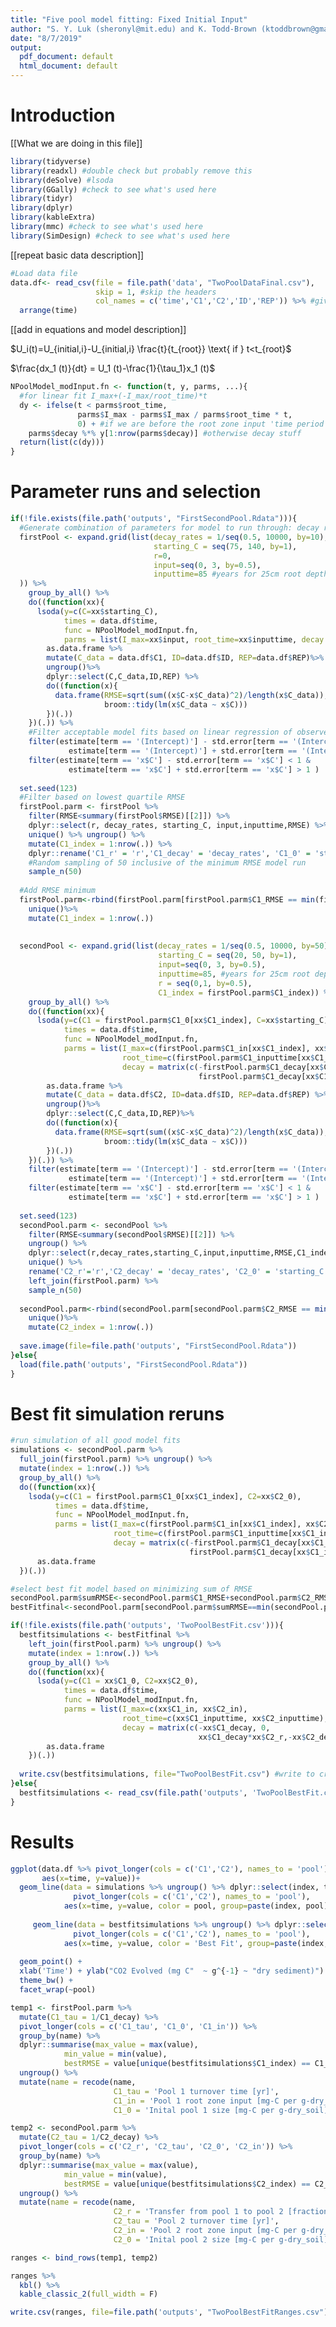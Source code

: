 ```yaml
---
title: "Five pool model fitting: Fixed Initial Input"
author: "S. Y. Luk (sheronyl@mit.edu) and K. Todd-Brown (ktoddbrown@gmail.com)"
date: "8/7/2019"
output:
  pdf_document: default
  html_document: default
---
```



# Introduction

[[What we are doing in this file]]

```r
library(tidyverse)
library(readxl) #double check but probably remove this
library(deSolve) #lsoda
library(GGally) #check to see what's used here
library(tidyr)
library(dplyr)
library(kableExtra)
library(mmc) #check to see what's used here
library(SimDesign) #check to see what's used here
```

[[repeat basic data description]]

```r
#Load data file
data.df<- read_csv(file = file.path('data', "TwoPoolDataFinal.csv"), 
                   skip = 1, #skip the headers
                   col_names = c('time','C1','C2','ID','REP')) %>% #give the columes better names
  arrange(time)
```

[[add in equations and model description]]

$U_i(t)=U_{initial,i}-U_{initial,i} \frac{t}{t_{root}} \text{   if } t<t_{root}$

$\frac{dx_1 (t)}{dt} = U_1 (t)-\frac{1}{\tau_1}x_1 (t)$

```r
NPoolModel_modInput.fn <- function(t, y, parms, ...){
  #for linear fit I_max+(-I_max/root_time)*t
  dy <- ifelse(t < parms$root_time, 
               parms$I_max - parms$I_max / parms$root_time * t,
               0) + #if we are before the root zone input 'time period' add roots
    parms$decay %*% y[1:nrow(parms$decay)] #otherwise decay stuff
  return(list(c(dy)))
}
```

# Parameter runs and selection

```r
if(!file.exists(file.path('outputs', "FirstSecondPool.Rdata"))){
  #Generate combination of parameters for model to run through: decay rate (k), starting_C (x0), transfer (r), input (I0), over input time within rooting zone defined as 85 years 
  firstPool <- expand.grid(list(decay_rates = 1/seq(0.5, 10000, by=10),
                                starting_C = seq(75, 140, by=1),
                                r=0,
                                input=seq(0, 3, by=0.5),
                                inputtime=85 #years for 25cm root depth
  )) %>%
    group_by_all() %>%
    do((function(xx){
      lsoda(y=c(C=xx$starting_C), 
            times = data.df$time, 
            func = NPoolModel_modInput.fn,
            parms = list(I_max=xx$input, root_time=xx$inputtime, decay = matrix(-xx$decay_rates), transfer = xx$r)) %>%
        as.data.frame %>% 
        mutate(C_data = data.df$C1, ID=data.df$ID, REP=data.df$REP)%>%
        ungroup()%>%
        dplyr::select(C,C_data,ID,REP) %>%
        do((function(x){
          data.frame(RMSE=sqrt(sum((x$C-x$C_data)^2)/length(x$C_data)),
                     broom::tidy(lm(x$C_data ~ x$C)))
        })(.))
    })(.)) %>%
    #Filter acceptable model fits based on linear regression of observed and modeled output. Good fit is whether intercept+/-SE overlap 0 and slope+/- overlap 1.
    filter(estimate[term == '(Intercept)'] - std.error[term == '(Intercept)'] < 0 &
             estimate[term == '(Intercept)'] + std.error[term == '(Intercept)'] > 0) %>%
    filter(estimate[term == 'x$C'] - std.error[term == 'x$C'] < 1 &
             estimate[term == 'x$C'] + std.error[term == 'x$C'] > 1 ) 
  
  set.seed(123)
  #Filter based on lowest quartile RMSE
  firstPool.parm <- firstPool %>% 
    filter(RMSE<summary(firstPool$RMSE)[[2]]) %>%
    dplyr::select(r, decay_rates, starting_C, input,inputtime,RMSE) %>% 
    unique() %>% ungroup() %>%
    mutate(C1_index = 1:nrow(.)) %>%
    dplyr::rename('C1_r' = 'r','C1_decay' = 'decay_rates', 'C1_0' = 'starting_C', 'C1_in' = 'input','C1_inputtime'='inputtime','C1_RMSE'='RMSE') %>%
    #Random sampling of 50 inclusive of the minimum RMSE model run
    sample_n(50)
  
  #Add RMSE minimum 
  firstPool.parm<-rbind(firstPool.parm[firstPool.parm$C1_RMSE == min(firstPool.parm$C1_RMSE),],firstPool.parm) %>%
    unique()%>%
    mutate(C1_index = 1:nrow(.))
  
  
  secondPool <- expand.grid(list(decay_rates = 1/seq(0.5, 10000, by=50),
                                 starting_C = seq(20, 50, by=1),
                                 input=seq(0, 3, by=0.5), 
                                 inputtime=85, #years for 25cm root depth
                                 r = seq(0,1, by=0.5),
                                 C1_index = firstPool.parm$C1_index)) %>% 
    group_by_all() %>%
    do((function(xx){
      lsoda(y=c(C1 = firstPool.parm$C1_0[xx$C1_index], C=xx$starting_C), 
            times = data.df$time, 
            func = NPoolModel_modInput.fn,
            parms = list(I_max=c(firstPool.parm$C1_in[xx$C1_index], xx$input), 
                         root_time=c(firstPool.parm$C1_inputtime[xx$C1_index], xx$inputtime),  
                         decay = matrix(c(-firstPool.parm$C1_decay[xx$C1_index], 0,
                                          firstPool.parm$C1_decay[xx$C1_index]*xx$r,-xx$decay_rates), nrow = 2, byrow = TRUE))) %>%
        as.data.frame %>% 
        mutate(C_data = data.df$C2, ID=data.df$ID, REP=data.df$REP) %>%
        ungroup()%>%
        dplyr::select(C,C_data,ID,REP)%>%
        do((function(x){
          data.frame(RMSE=sqrt(sum((x$C-x$C_data)^2)/length(x$C_data)),
                     broom::tidy(lm(x$C_data ~ x$C)))
        })(.))
    })(.)) %>% 
    filter(estimate[term == '(Intercept)'] - std.error[term == '(Intercept)'] < 0 &
             estimate[term == '(Intercept)'] + std.error[term == '(Intercept)'] > 0) %>%
    filter(estimate[term == 'x$C'] - std.error[term == 'x$C'] < 1 &
             estimate[term == 'x$C'] + std.error[term == 'x$C'] > 1 ) 
  
  set.seed(123)
  secondPool.parm <- secondPool %>% 
    filter(RMSE<summary(secondPool$RMSE)[[2]]) %>% 
    ungroup() %>%
    dplyr::select(r,decay_rates,starting_C,input,inputtime,RMSE,C1_index) %>% 
    unique() %>% 
    rename('C2_r'='r','C2_decay' = 'decay_rates', 'C2_0' = 'starting_C', 'C2_in' = 'input', 'C2_inputtime' = 'inputtime','C2_RMSE'='RMSE') %>%
    left_join(firstPool.parm) %>%
    sample_n(50)
  
  secondPool.parm<-rbind(secondPool.parm[secondPool.parm$C2_RMSE == min(secondPool.parm$C2_RMSE),],secondPool.parm) %>%
    unique()%>%
    mutate(C2_index = 1:nrow(.))
  
  save.image(file=file.path('outputs', "FirstSecondPool.Rdata"))
}else{
  load(file.path('outputs', "FirstSecondPool.Rdata"))
}

```

# Best fit simulation reruns

```r


#run simulation of all good model fits
simulations <- secondPool.parm %>% 
  full_join(firstPool.parm) %>% ungroup() %>% 
  mutate(index = 1:nrow(.)) %>%
  group_by_all() %>%
  do((function(xx){
    lsoda(y=c(C1 = firstPool.parm$C1_0[xx$C1_index], C2=xx$C2_0), 
          times = data.df$time, 
          func = NPoolModel_modInput.fn,
          parms = list(I_max=c(firstPool.parm$C1_in[xx$C1_index], xx$C2_in), 
                       root_time=c(firstPool.parm$C1_inputtime[xx$C1_index], xx$C2_inputtime), 
                       decay = matrix(c(-firstPool.parm$C1_decay[xx$C1_index], 0,
                                        firstPool.parm$C1_decay[xx$C1_index]*xx$C2_r,-xx$C2_decay), nrow = 2, byrow = TRUE))) %>%
      as.data.frame
  })(.))

#select best fit model based on minimizing sum of RMSE
secondPool.parm$sumRMSE<-secondPool.parm$C1_RMSE+secondPool.parm$C2_RMSE
bestFitfinal<-secondPool.parm[secondPool.parm$sumRMSE==min(secondPool.parm$sumRMSE),]

if(!file.exists(file.path('outputs', 'TwoPoolBestFit.csv'))){
  bestfitsimulations <- bestFitfinal %>% 
    left_join(firstPool.parm) %>% ungroup() %>% 
    mutate(index = 1:nrow(.)) %>%
    group_by_all() %>%
    do((function(xx){
      lsoda(y=c(C1 = xx$C1_0, C2=xx$C2_0), 
            times = data.df$time, 
            func = NPoolModel_modInput.fn,
            parms = list(I_max=c(xx$C1_in, xx$C2_in), 
                         root_time=c(xx$C1_inputtime, xx$C2_inputtime), 
                         decay = matrix(c(-xx$C1_decay, 0,
                                          xx$C1_decay*xx$C2_r,-xx$C2_decay), nrow = 2, byrow = TRUE))) %>%
        as.data.frame
    })(.))
  
  write.csv(bestfitsimulations, file="TwoPoolBestFit.csv") #write to create the figure in matlab
}else{
  bestfitsimulations <- read_csv(file.path('outputs', 'TwoPoolBestFit.csv'))
}
```

# Results

```r
ggplot(data.df %>% pivot_longer(cols = c('C1','C2'), names_to = 'pool'),
       aes(x=time, y=value))+
  geom_line(data = simulations %>% ungroup() %>% dplyr::select(index, time,C1,C2) %>%
              pivot_longer(cols = c('C1','C2'), names_to = 'pool'),
            aes(x=time, y=value, color = pool, group=paste(index, pool)), alpha = 0.1) +
  
     geom_line(data = bestfitsimulations %>% ungroup() %>% dplyr::select(index, time, C1, C2) %>%
              pivot_longer(cols = c('C1','C2'), names_to = 'pool'),
            aes(x=time, y=value, color = 'Best Fit', group=paste(index, pool)), alpha = 1, lwd=2) +
  
  geom_point() +
  xlab('Time') + ylab("CO2 Evolved (mg C"  ~ g^{-1} ~ "dry sediment)") +
  theme_bw() +
  facet_wrap(~pool)
```

```r
temp1 <- firstPool.parm %>%
  mutate(C1_tau = 1/C1_decay) %>%
  pivot_longer(cols = c('C1_tau', 'C1_0', 'C1_in')) %>%
  group_by(name) %>%
  dplyr::summarise(max_value = max(value), 
            min_value = min(value),
            bestRMSE = value[unique(bestfitsimulations$C1_index) == C1_index]) %>%
  ungroup() %>%
  mutate(name = recode(name,
                       C1_tau = 'Pool 1 turnover time [yr]',
                       C1_in = 'Pool 1 root zone input [mg-C per g-dry_soil]',
                       C1_0 = 'Inital pool 1 size [mg-C per g-dry_soil]'))

temp2 <- secondPool.parm %>%
  mutate(C2_tau = 1/C2_decay) %>%
  pivot_longer(cols = c('C2_r', 'C2_tau', 'C2_0', 'C2_in')) %>%
  group_by(name) %>%
  dplyr::summarise(max_value = max(value), 
            min_value = min(value),
            bestRMSE = value[unique(bestfitsimulations$C2_index) == C2_index])%>%
  ungroup() %>%
  mutate(name = recode(name,
                       C2_r = 'Transfer from pool 1 to pool 2 [fraction]',
                       C2_tau = 'Pool 2 turnover time [yr]',
                       C2_in = 'Pool 2 root zone input [mg-C per g-dry_soil]',
                       C2_0 = 'Inital pool 2 size [mg-C per g-dry_soil]'))

ranges <- bind_rows(temp1, temp2)

ranges %>%
  kbl() %>%
  kable_classic_2(full_width = F)

write.csv(ranges, file=file.path('outputs', "TwoPoolBestFitRanges.csv"))
```